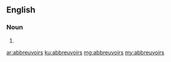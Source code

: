 ==English==

===Noun===
{{head|en|noun plural form}}

# {{plural of|abbreuvoir|lang=en}}

[[ar:abbreuvoirs]]
[[ku:abbreuvoirs]]
[[mg:abbreuvoirs]]
[[my:abbreuvoirs]]